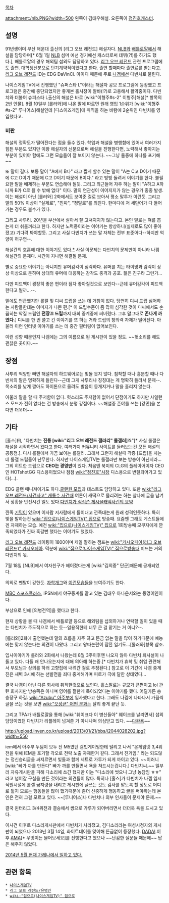 [[목차]]

attachment:/nlb.PNG?width=500
왼쪽이 김태우해설. 오른쪽이 [[정진호]]캐스터.

== 설명 ==
91년생이며 부산 해운대 출신의 [리그 오브 레전드] 해설자다. [[NLB]]와 [[배틀로얄]]에서 해설을 담당하며[* 6월 1일 [[NLB]] 섬머 예선 경기에선 캐스터로써 데뷔(?!)를 하기도 했다.], 배틀로얄의 경우 해외팀 섭외도 담당하고 있다. [[리그 오브 레전드]] 관련 프로그램에도 출연. 대학생신분으로 단기계약직이었다고 한다. 출연 할때마다 출연료를 받는다고. [[리그 오브 레전드]] ID는 EDG DaVinCi. 아이디 때문에 주로 [[나겜]]에선 다빈치로 불린다. 

나이스게임TV에서 진행했던 "슈퍼스타 L"이라는 해설자 공모 프로그램에 등장했고 프로그램은 중간에 중단되었지만 좋게본 홀사장이 알바(!?)로 고용해서 활약중이다. 다빈치와 더불어 슈퍼스타 L출신의 해설은 바로 [wiki:"이형주#s-2" 이형주]해설[* 항목의 2번 인물]. 8월 10일부 [롤러와]에 나온 말에 따르면 원래 영입 1순위가 [wiki:"이형주#s-2" 루니어스]해설인데 [디스이즈게임]에 취직을 하는 바람에 2순위인 다빈치를 영입했다고.

=== 비판 ===
해설의 정확도가 떨어진다는 점을 들수 있다. 학업과 해설을 병행함에 있어서 여러가지 힘든 부분도 있지만 이왕 해설자의 신분으로써 해설을 진행한다면, 노력해서 좋아지는 부분이 있어야 함에도 그런 모습들이 잘 보이지 않는다. ~~그냥 둘중에 하나를 포기해~~

또 말이 길다. 보통 말이 "A에서 B다" 라고 짧게 할수 있는 말이 "A는 C고 D이기 때문에 C고 D이기 때문에 C고 D이기 때문에 B이다." 라고 빙빙 돌려서 이야기를 한다. 불필요한 말을 배제하는 부분도 연습해야 될듯. 그리고 최근들어 자주 하는 말이 "A하고 A하니까 B가 C로 될 수 밖에 없다" 이다. 말의 연관성이 이어지지가 않는 경우가 종종 발생. 이는 해설이 아닌 [롤러와] 2화에서도 보여준 걸로 보아서 평소 말투가 이런듯. 그리고 말의 50% 이상이 "실제로", "진짜", "정말로"를 외친다. 한마디에 저 세단어가 다 들어가는 경우도 볼수가 있다.

그리고 사투리. 20년을 부산에서 살아서 잘 고쳐지지가 않는다고. 본인 말로는 혀를 뽑는게 더 쉬울꺼라고 한다. 하지만 노력중이라는 이야기는 항상하니(실제로도 많이 좋아졌고) 기다려 봐야할듯. 그리고 사실 다빈치가 쓰는 말 자체는 전부 표준어다--하지만 억양이 허구연--.

해설간의 호흡에 대한 이야기도 있다.[http://gall.dcgame.in/list.php?id=leagueoflegends&no=3706015 *] 사실 이문제는 다빈치의 문제만이 아니라 나겜 해설간의 문제다. 시간이 지나면 해결될 문제.

별로 중요한 이야기는 아니지만 유머감각이 심각하다. 유머를 치는 타이밍과 감각이 상상 이상으로 둔하며 상대의 유머에 대응하는 감각도 충격과 공포. 젊은 친구라 그런가...

다만 피드백이 굉장히 좋은 편이라 점차 좋아질것으로 보인다--근데 유머감각이 피드백한다고 될까...--.

밑에도 언급했지만 롤갤 및 디씨 드립을 쓰는 데 거침이 없다. 당연히 디씨 드립 싫어하는 사람들한테는 이미지가 나쁜 편.[* 이 드립수준이 좀 많이 심각한 것이 디씨에서도 손꼽히는 악질 드립인 '''전땅끄 드립'''까지 대회 중계중에 써버렸다. 그후 말그대로 '''존나게 까였다.'''] 디씨를 한 번 쓸고 간 이야기를 또 하는 거라 드립의 창의력 자체가 떨어진다. 아울러 이런 인터넷 이야기를 쓰는 데 중간 필터링이 없어보인다.

이런 성향 때문인지 나겜에는 그의 이름으로 된 게시판이 있을 정도. ~~헛소리를 해도 괜찮은 곳이다.~~

== 장점 ==
사투리 억양만 빼면 해설자의 하드웨어로는 빛돌 못지 않다. 침착할 때나 흥분할 때나 다빈치의 말은 명확하게 들린다--근데 그게 사투리나 징징대는 게 명확히 들려서 문제--. 목소리를 낮게 깔아도 하이톤으로 올려도 발음이 뭉개지거나 말을 흘리지 않는다. 

아울러 말을 할 때 주저함이 없다. 헛소리도 주저함이 없어서 단점이기도 하지만 사일런스 모드가 전혀 없다는 건 방송에서 분명 강점이다. ~~해설중 존야를 쓰는 [강민]을 본다면 더욱더~~

== 기타 ==
[홀스]曰, "다빈치는 '''진퉁 [wiki:"리그 오브 레전드 갤러리" 롤갤러]'''죠"[* 사실 롤갤은 해설을 시작하면서 왔다고 한다. 여러가지 커뮤니티 사이트를 둘러보는건 모든 해설의 공통점.]. 디시 롤갤에서 가끔 보이는 롤갤러. 그래서 그런지 해설때 각종 [드립]을 치는데 롤갤 드립들이 난무한다. 하지만 나이스게임TV는 롤갤러만 보는 방송이 아닌지라...
그외 히트한 드립으로 '''CEO는 경영만'''이 있다. 처음엔 북미의 CLG의 플레이어이자 CEO인 HOTshotGG 디스용이었으나 점점 [[wiki:"정진호"사장]] 디스용으로 변질되어가고 있다(...).

EDG 클랜 매니져이기도 하다.[http://www.inven.co.kr/board/powerbbs.php?come_idx=2783&l=34 클랜원 모집]과 테스트도 담당하고 있다. 또한 [[wiki:"리그 오브 레전드/사건사고" 캐통수 사건]]때 여론이 캐떡으로 몰리려는 하는 찰나에 글을 남겨서 상황을 반전시킨 일도 있다.[http://gall.dcgame.in/list.php?id=leagueoflegends&no=380090&page=2&search_pos=-379093&k_type=1100&keyword=%EC%BA%90%EB%96%A1&bbs= 다빈치가 직접쓴 게시물][http://cafe984.daum.net/_c21_/bbs_search_read?grpid=mEr9&fldid=LaVM&contentval=005Mczzzzzzzzzzzzzzzzzzzzzzzzz&nenc=&fenc=&q=&nil_profile=cafetop&nil_menu=sch_updw 캐떡사건의 요약]

깐족 [[기믹]]이 있으며 이사람 저사람에게 들이대고 깐족대는게 원래 성격인듯하다. 특히 빛을 발하는건 [[wiki:"집으로(나이스게임TV)" 집으로]] 방송때. 요즘엔 그래도 게스트들에겐 자제하는 모습. 예전 [[wiki:"집으로(나이스게임TV)" 집으로]] 1회방송때 모쿠자에게 깐족되었다가 진짜 훅갈뻔 했다는 이야기도 했었다.

[[리그 오브 레전드]] 레이팅이 1800이며 제일 잘하는 챔프는 [[wiki:"카시오페아(리그 오브 레전드)" 카시오페아]]. 덕분에 [[wiki:"집으로(나이스게임TV)" 집으로]]방송때 미드는 거의 다빈치의 몫.

7월 18일 [NLB]에서 여자친구가 헤어졌다는게 [wiki:"김의중" 단군]때문에 공개되었다.

의외로 멘탈이 강한듯. [http://gall.dcgame.in/list.php?id=leagueoflegends&no=3706026 자학개그]와 [http://gall.dcinside.com/list.php?id=leagueoflegends&no=3706021 이런][http://gall.dcgame.in/list.php?id=leagueoflegends&no=3705935 모습들]을 보여주기도 한다.

[[MBC 스포츠플러스]], IPSN에서 야구중계를 맡고 있는 김태우 아나운서와는 동명이인이다.

부상으로 인해 [의병전역]을 했다고 한다.

현재 상황을 볼 때 나겜에서 배틀로얄 등으로 해외팀을 섭외하거나 연락할 일이 있을 때는 다빈치가 주도적으로 하는 듯--일용직한테 너무 큰 걸 맡기는 거 아냐?--.

[롤러와]2화에 출연했는데 말의 흐름을 자주 끊고 뜬금 없는 말을 많이 하기때문에 예능에는 맞지 않는다는 의견이 나왔다. 그리고 왕따논란이 잠깐 일기도...[롤러와]항목 참조.

입사이야기가 롤러와 2화에서 나왔는데 8월 3주이후엔 나오지 않아 다빈치 퇴사설이 나돌고 있다. 다들 왜 안나오는지에 대해 의아해 하는중.[* 다빈치가 휴학 및 취업 관련해서 부모님과 상의를 하러 고향집에 내려간 걸로 추정된다.] 참고로 이 기간에 나겜 중계진은 새벽 3시에 하는 선발전을 죄다 중계해가며 피로가 극에 달한 상태였다...

결국 나겜이 아닌 다른 회사에 취직한것으로 보인다. 홀스말로는 규모가 큰편이고 lol 관련 회사지만 방송쪽은 아니며 영어를 잘한게 득이되었다는 이야기를 했다. 어딜가든 승승장구 하길. [[wiki:"Azubu" 아주부]]에 입사했다고 한다. 그래도 나겜에 나타나서 가끔씩 글을 쓰는 것을 보면 [[wiki:"오성균" 어떤 분]]과는 달리 좋게 끝난 듯.

그리고 TPA가 배틀로얄을 통해 [wiki:"훼이크다 이 병신들아" 훼이크를 날리면서] 섭외담당이였던 다빈치가 리플레이 넘겨준 거 아니나며 의심받고 있다. ~~[http://nicegame.tv/bbs/view.php?id=ngtv_lol_freeboard&page=1&sn1=&divpage=4&sn=on&ss=off&sc=off&keyword=%B4%D9%BA%F3%C4%A1&select_arrange=headnum&no=16441 다완용]~~

http://upload.inven.co.kr/upload/2013/01/21/bbs/i2044028202.jpg?width=550

iem에서 아주부 두팀이 모두 전 M5였던 갬빗게이밍한테 털리고 나서 "온게임넷 3,4위전을 위해 IEM을 포기할 각오로 전략 노출 자제한거 같다. 그래서 진거임." 라는 되도않는 정신승리글을 싸지르면서 빛돌과 함께 세트로 가루가 되게 까이고 있다. ~~이러니 [wiki:"빠가 까를 만든다" 빠가 까를 만들면서 욕을 쳐드시는겁니다.] 다빈치씨.~~ 일부러 자유게시판을 피해 다소리에 쓰긴 했지만 이는 "다소리에 썻으니 그냥 농담임 ㅎㅎ" 라고 넘어갈 구실을 만든 것이라는 의견들이 많다. 특히나 [홀스]가 다빈치가 나겜 임시 직원시절에 롤갤 금지령을 내리고 게시판에 글쓰는 것도 검사를 맡도록 할 정도로 어디로 튈지 모르는 행동들을 많이 했기때문에 좀더 신중하게 행동하고 글을 써야하는데 본인은 전혀 그걸 모르고 있다. ~~[루니어스]나 다빈치나 외부 인사들이 문제야 문제.~~

결국 윈터리그 3/4위전과 결승에서 쌍으로 가루가 되어버리면서 더더욱 욕을 드시고 있다.

이사건 이후로 다소리게시판에서 다빈치가 사라졌고, 김다소리라는 여성시청자의 게시판이 되었으나 2013년 3월 14일, 화이트데이를 맞이해 뜬금없이 등장했다. [http://www.nicegame.tv/bbs/view.php?id=ngtv_lol_dasori&page=3&sn1=&divpage=1&sn=off&ss=on&sc=on&select_arrange=headnum&no=1465 DADA!].이후 [http://www.nicegame.tv/bbs/view.php?id=ngtv_lol_dasori&page=2&sn1=&divpage=1&sn=off&ss=on&sc=on&select_arrange=headnum&no=1488 AMA][* 무엇이든 물어보세요]를 진행한다고 했으나 ~~난감한 질문들 때문에~~ 답은 해주지 않았다.

[http://www.pgr21.com/pb/pb.php?id=free2&no=54222 2014년 5월 현재 가레나에서 일하고 있다.]

== 관련 항목 ==
 * [[나이스게임TV]]
 * [[리그 오브 레전드/유명인]]
 * [[wiki:"집으로(나이스게임TV)" 집으로]]
